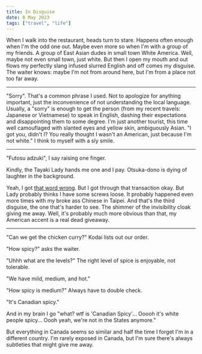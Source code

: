 ```yaml
---
title: In Disguise
date: 8 May 2023
tags: ["travel", "life"]
---
```


When I walk into the restaurant, heads turn to stare. Happens often enough
when I'm the odd one out. Maybe even more so when I'm with a group of my friends.
A group of East Asian dudes in small town White America. Well, maybe not even small town,
just white.
But then I open my mouth and out flows my perfectly slang infused slurred English and
off comes my disguise.
The waiter knows: maybe I'm not from around here, but I'm from a place not too far away.

---

"Sorry". That's a common phrase I used. Not to apologize for anything important,
just the inconvenience of not understanding the local language.
Usually, a "sorry" is enough to get the person
(from my recent travels: Japanese or Vietnamese) to speak in English,
dashing their expectations and disappointing them to some degree.
I'm just another tourist, this time well camouflaged with slanted eyes and yellow skin, ambiguously Asian.
"I got you, didn't I? You really thought I wasn't an American, just because I'm not white."
I think to myself with a sly smile.

---

"Futosu adzuki", I say raising one finger.

Kindly, the Tayaki Lady hands me one and I pay.
Otsuka-dono is dying of laughter in the background.

Yeah, I got [that word wrong](https://www.tanukiki.com/hitotsu-meaning-japanese/).
But I got through that transaction okay. But Lady probably thinks I have some
screws loose.
It probably happened even more times with my broke ass Chinese in Taipei.
And that's the third disguise, the one that's harder to see. The shimmer of
the invisibility cloak giving me away. Well, it's probably much more
obvious than that, my American accent is a real dead giveaway.

---

"Can we get the chicken curry?" Kodai lists out our order.

"How spicy?" asks the waiter.

"Uhhh what are the levels?" The right level of spice is enjoyable, not tolerable.

"We have mild, medium, and hot."

"How spicy is medium?" Always have to double check.

"It's Canadian spicy."

And in my brain I go "what? wtf is 'Canadian Spicy'... Ooooh it's white people
spicy... Oooh yeah, we're not in the States anymore."

But everything in Canada seems so similar and half the time I forget I'm in a different
country. I'm rarely exposed in Canada, but I'm sure there's always subtleties
that might give me away.
